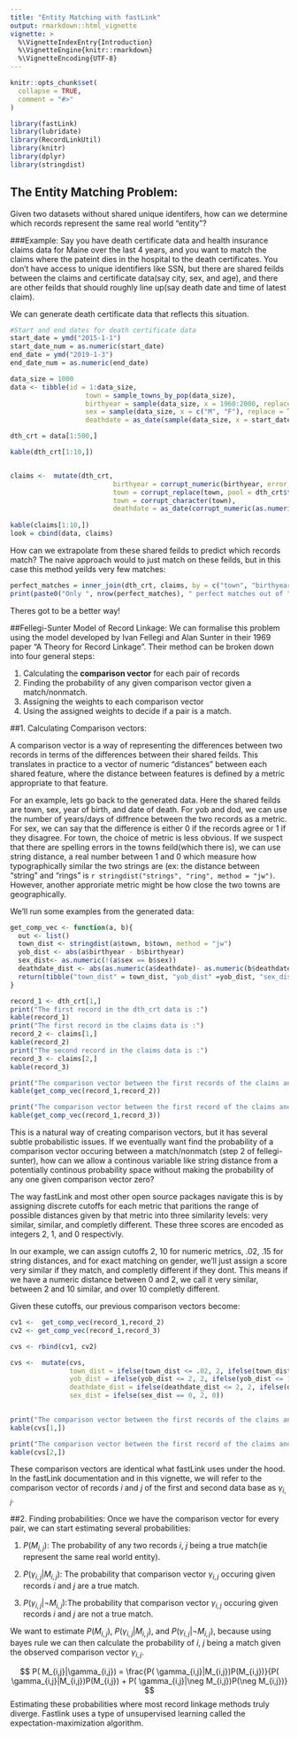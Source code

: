 ```yaml
---
title: "Entity Matching with fastLink"
output: rmarkdown::html_vignette
vignette: >
  %\VignetteIndexEntry{Introduction}
  %\VignetteEngine{knitr::rmarkdown}
  %\VignetteEncoding{UTF-8}
---
```


```r
knitr::opts_chunk$set(
  collapse = TRUE,
  comment = "#>"
)
```

```r
library(fastLink)
library(lubridate)
library(RecordLinkUtil)
library(knitr)
library(dplyr)
library(stringdist)

```



## The Entity Matching Problem:
Given two datasets without shared unique identifers, how can we determine which records represent the same real world "entity"?


###Example:
Say you have death certificate data and health insurance claims data for Maine over the last 4 years, and you want to match the claims where the pateint dies in the hospital to the death certificates. You don't have access to unique identifiers like SSN, but there are shared feilds between the claims and certificate data(say city, sex, and age), and there are other feilds that should roughly line up(say death date and time of latest claim). 

We can generate death certificate data that reflects this situation.

```r


#Start and end dates for death certificate data
start_date = ymd("2015-1-1")
start_date_num = as.numeric(start_date)
end_date = ymd("2019-1-3")
end_date_num = as.numeric(end_date)

data_size = 1000
data <- tibble(id = 1:data_size,
                   town = sample_towns_by_pop(data_size), 
                   birthyear = sample(data_size, x = 1960:2000, replace = TRUE),
                   sex = sample(data_size, x = c("M", "F"), replace = TRUE),
                   deathdate = as_date(sample(data_size, x = start_date_num:end_date_num, replace = TRUE)))

dth_crt = data[1:500,]

kable(dth_crt[1:10,])


claims <-  mutate(dth_crt,
                          birthyear = corrupt_numeric(birthyear, error_rate = .3, scale = 1),
                          town = corrupt_replace(town, pool = dth_crt$town),
                          town = corrupt_character(town),
                          deathdate = as_date(corrupt_numeric(as.numeric(deathdate), error_rate = .9,  scale = 10)))
                    
kable(claims[1:10,])
look = cbind(data, claims)

```

How can we extrapolate from these shared feilds to predict which records match? The naive approach would to just match on these feilds, but in this case this method yeilds very few matches:
```r
perfect_matches = inner_join(dth_crt, claims, by = c("town", "birthyear", "sex", "deathdate"))
print(paste0("Only ", nrow(perfect_matches), " perfect matches out of ", nrow(dth_crt)))
```
Theres got to be a better way!

##Fellegi-Sunter Model of Record Linkage:
We can formalise this problem using the model developed by Ivan Fellegi and Alan Sunter in their 1969 paper "A Theory for Record Linkage". Their method can be broken down into four general steps:

1. Calculating the __comparison vector__ for each pair of records
2. Finding the probability of any given comparison vector given a match/nonmatch.
3. Assigning the weights to each comparison vector
4. Using the assigned weights to decide if a pair is a match.

##1. Calculating Comparison vectors:

A comparison vector is a way of representing the differences between two records in terms of the differences between their shared feilds. This translates in practice to a vector of numeric "distances" between each shared feature, where the distance between features is defined by a metric appropriate to that feature.

For an example, lets go back to the generated data. Here the shared feilds are town, sex, year of birth, and date of death. For yob and dod, we can use the number of years/days of diffrence between the two records as a metric. For sex, we can say that the difference is either 0 if the records agree or 1 if they disagree. For town, the choice of metric is less obvious. If we suspect that there are spelling errors in the towns feild(which there is), we can use string distance, a real number between 1 and 0 which measure how typographically similar the two strings are (ex: the distance between "string" and "rings" is `r stringdist("strings", "ring", method = "jw")`. However, another approriate metric might be how close the two towns are geographically.

We'll run some examples from the generated data:
```r

get_comp_vec <- function(a, b){
  out <- list()
  town_dist <- stringdist(a$town, b$town, method = "jw")
  yob_dist <- abs(a$birthyear - b$birthyear)
  sex_dist<- as.numeric(!(a$sex == b$sex))
  deathdate_dist <- abs(as.numeric(a$deathdate)- as.numeric(b$deathdate))
  return(tibble("town_dist" = town_dist, "yob_dist" =yob_dist, "sex_dist" =sex_dist, "deathdate_dist" = deathdate_dist))
}

```

```r
record_1 <- dth_crt[1,]
print("The first record in the dth_crt data is :")
kable(record_1)
print("The first record in the claims data is :")
record_2 <- claims[1,]
kable(record_2)
print("The second record in the claims data is :")
record_3 <- claims[2,]
kable(record_3)

print("The comparison vector between the first records of the claims and crt data is:")
kable(get_comp_vec(record_1,record_2))

print("The comparison vector between the first record of the claims and the second record of crt data is:")
kable(get_comp_vec(record_1,record_3))
```

This is a natural way of creating comparison vectors, but it has several subtle probabilistic issues.
If we eventually want find the probability of a comparison vector occuring between a match/nonmatch (step 2 of fellegi-sunter), how can we allow a continous variable like string distance from a potentially continous probability space without making the probability of any one given comparison vector zero?

The way fastLink and most other open source packages navigate this is by assigning discrete cutoffs for each metric that paritions the range of possible distances given by that metric into three similarity levels: very similar, similar, and completly different. These three scores are encoded as integers 2, 1, and 0 respectivly.

In our example, we can assign cutoffs 2, 10 for numeric metrics, .02, .15 for string distances, and for exact matching on gender, we'll just assign a score very similar if they match, and completly different if they dont. This means if we have a numeric distance between 0 and 2, we call it very similar, between 2 and 10 similar, and over 10 completly different.

Given these cutoffs, our previous comparison vectors become:
```r
cv1 <-  get_comp_vec(record_1,record_2)
cv2 <- get_comp_vec(record_1,record_3)

cvs <- rbind(cv1, cv2)

cvs <-  mutate(cvs,
               town_dist = ifelse(town_dist <= .02, 2, ifelse(town_dist <= .2 , 1, 0)),
               yob_dist = ifelse(yob_dist <= 2, 2, ifelse(yob_dist <= 10 , 1, 0)),
               deathdate_dist = ifelse(deathdate_dist <= 2, 2, ifelse(deathdate_dist <= 10,1, 0)),
               sex_dist = ifelse(sex_dist == 0, 2, 0))
               

print("The comparison vector between the first records of the claims and crt data is:")
kable(cvs[1,])

print("The comparison vector between the first record of the claims and the second record of crt data is:")
kable(cvs[2,])
```

These comparison vectors are identical what fastLink uses under the hood. In the fastLink documentation and in this vignette, we will refer to the comparison vector of records $i$ and $j$ of the first and second data base as $\gamma_{i,j}$.

##2. Finding probabilities:
Once we have the comparison vector for every pair, we can start estimating several probabilities:

1. $P(M_{i,j})$: The probability of any two records $i$, $j$ being a true match(ie represent the same real world entity).  

2. $P(\gamma_{i,j} |M_{i,j})$: The probability that comparison vector $\gamma_{i,j}$ occuring given records $i$ and $j$ are a true match.

3. $P(\gamma_{i,j} |\neg M_{i,j})$:The probability that comparison vector $\gamma_{i,j}$ occuring given records $i$ and $j$ are not a true match.

We want to estimate $P(M_{i,j})$,  $P(\gamma_{i,j} |M_{i,j})$, and $P(\gamma_{i,j} |\neg M_{i,j})$, because using bayes rule we can then calculate the probability of $i$, $j$ being a match given the observed comparison vector $\gamma_{i,j}$.

$$
P( M_{i,j}|\gamma_{i,j}) = \frac{P( \gamma_{i,j}|M_{i,j})P(M_{i,j})}{P( \gamma_{i,j}|M_{i,j})P(M_{i,j}) + P( \gamma_{i,j}|\neg M_{i,j})P(\neg M_{i,j})}
$$
Estimating these probabilities where most record linkage methods truly diverge. Fastlink uses a type of unsupervised learning called the expectation-maximization algorithm. 



